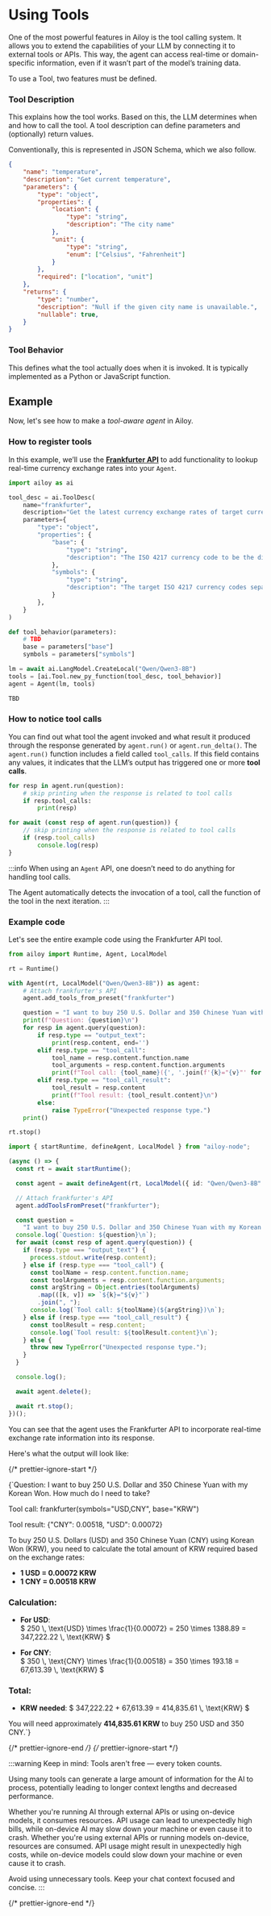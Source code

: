 # Using Tools

One of the most powerful features in Ailoy is the tool calling system.
It allows you to extend the capabilities of your LLM by connecting it to external tools or APIs.
This way, the agent can access real-time or domain-specific information, even if it wasn’t part of the model’s training data.

To use a Tool, two features must be defined.

### Tool Description

This explains how the tool works.
Based on this, the LLM determines when and how to call the tool.
A tool description can define parameters and (optionally) return values.

Conventionally, this is represented in JSON Schema, which we also follow.

```json
{
    "name": "temperature",
    "description": "Get current temperature",
    "parameters": {
        "type": "object",
        "properties": {
            "location": {
                "type": "string",
                "description": "The city name"
            },
            "unit": {
                "type": "string",
                "enum": ["Celsius", "Fahrenheit"]
            }
        },
        "required": ["location", "unit"]
    },
    "returns": {
        "type": "number",
        "description": "Null if the given city name is unavailable.",
        "nullable": true,
    }
}
```

### Tool Behavior

This defines what the tool actually does when it is invoked.
It is typically implemented as a Python or JavaScript function.

## Example

Now, let's see how to make a _tool-aware agent_ in Ailoy.

### How to register tools

In this example, we’ll use the **[Frankfurter API](https://frankfurter.dev/)**
to add functionality to lookup real-time currency exchange rates into your
`Agent`.

<CodeTabs>

```python
import ailoy as ai

tool_desc = ai.ToolDesc(
    name="frankfurter",
    description="Get the latest currency exchange rates of target currencies based on the 'base' currency",
    parameters={
        "type": "object",
        "properties": {
            "base": {
                "type": "string",
                "description": "The ISO 4217 currency code to be the divider of the currency rate to be got."
            },
            "symbols": {
                "type": "string",
                "description": "The target ISO 4217 currency codes separated by comma."
            }
        },
    }
)

def tool_behavior(parameters):
    # TBD
    base = parameters["base"]
    symbols = parameters["symbols"]

lm = await ai.LangModel.CreateLocal("Qwen/Qwen3-8B")
tools = [ai.Tool.new_py_function(tool_desc, tool_behavior)]
agent = Agent(lm, tools)
```

```typescript
TBD
```

</CodeTabs>

### How to notice tool calls

You can find out what tool the agent invoked and what result it produced through
the response generated by `agent.run()` or `agent.run_delta()`.
The `agent.run()` function includes a field called `tool_calls`.
If this field contains any values, it indicates that the LLM’s output has triggered one or more **tool calls**.

<CodeTabs>

```python
for resp in agent.run(question):
    # skip printing when the response is related to tool calls
    if resp.tool_calls:
        print(resp)
```

```typescript
for await (const resp of agent.run(question)) {
    // skip printing when the response is related to tool calls
    if (resp.tool_calls)
        console.log(resp)
}
```

</CodeTabs>

:::info
When using an `Agent` API, one doesn’t need to do anything for handling tool calls.

The Agent automatically detects the invocation of a tool, call the function of the tool in the next iteration.
:::

### Example code

Let's see the entire example code using the Frankfurter API tool.

<CodeTabs>

```python
from ailoy import Runtime, Agent, LocalModel

rt = Runtime()

with Agent(rt, LocalModel("Qwen/Qwen3-8B")) as agent:
    # Attach frankfurter's API
    agent.add_tools_from_preset("frankfurter")

    question = "I want to buy 250 U.S. Dollar and 350 Chinese Yuan with my Korean Won. How much do I need to take?"
    print(f"Question: {question}\n")
    for resp in agent.query(question):
        if resp.type == "output_text":
            print(resp.content, end='')
        elif resp.type == "tool_call":
            tool_name = resp.content.function.name
            tool_arguments = resp.content.function.arguments
            print(f"Tool call: {tool_name}({', '.join(f'{k}="{v}"' for k, v in tool_arguments.items())})\n")
        elif resp.type == "tool_call_result":
            tool_result = resp.content
            print(f"Tool result: {tool_result.content}\n")
        else:
            raise TypeError("Unexpected response type.")
    print()

rt.stop()
```

```typescript
import { startRuntime, defineAgent, LocalModel } from "ailoy-node";

(async () => {
  const rt = await startRuntime();

  const agent = await defineAgent(rt, LocalModel({ id: "Qwen/Qwen3-8B" }));

  // Attach frankfurter's API
  agent.addToolsFromPreset("frankfurter");

  const question =
    "I want to buy 250 U.S. Dollar and 350 Chinese Yuan with my Korean Won. How much do I need to take?";
  console.log(`Question: ${question}\n`);
  for await (const resp of agent.query(question)) {
    if (resp.type === "output_text") {
      process.stdout.write(resp.content);
    } else if (resp.type === "tool_call") {
      const toolName = resp.content.function.name;
      const toolArguments = resp.content.function.arguments;
      const argString = Object.entries(toolArguments)
        .map(([k, v]) => `${k}="${v}"`)
        .join(", ");
      console.log(`Tool call: ${toolName}(${argString})\n`);
    } else if (resp.type === "tool_call_result") {
      const toolResult = resp.content;
      console.log(`Tool result: ${toolResult.content}\n`);
    } else {
      throw new TypeError("Unexpected response type.");
    }
  }

  console.log();

  await agent.delete();

  await rt.stop();
})();
```

</CodeTabs>

You can see that the agent uses the Frankfurter API to incorporate real-time
exchange rate information into its response.

Here's what the output will look like:

{/* prettier-ignore-start */}

<TerminalBox>
{`Question: I want to buy 250 U.S. Dollar and 350 Chinese Yuan with my Korean Won. How much do I need to take?

Tool call: frankfurter(symbols="USD,CNY", base="KRW")

Tool result: {"CNY": 0.00518, "USD": 0.00072}

To buy 250 U.S. Dollars (USD) and 350 Chinese Yuan (CNY) using Korean Won (KRW), you need to calculate the total amount of KRW required based on the exchange rates:

- **1 USD = 0.00072 KRW**
- **1 CNY = 0.00518 KRW**

### Calculation:
- **For USD**:  
  $ 250 \\, \\text{USD} \\times \\frac{1}{0.00072} = 250 \\times 1388.89 = 347,222.22 \\, \\text{KRW} $

- **For CNY**:  
  $ 350 \\, \\text{CNY} \\times \\frac{1}{0.00518} = 350 \\times 193.18 = 67,613.39 \\, \\text{KRW} $

### Total:
- **KRW needed**: $ 347,222.22 + 67,613.39 = 414,835.61 \\, \\text{KRW} $

You will need approximately **414,835.61 KRW** to buy 250 USD and 350 CNY.`}

</TerminalBox>

{/* prettier-ignore-end */}
{/* prettier-ignore-start */}

:::warning
Keep in mind: Tools aren't free — every token counts.

Using many tools can generate a large amount of information for the AI to process, potentially leading to longer context lengths and decreased performance.

Whether you're running AI through external APIs or using on-device models, it consumes resources.
API usage can lead to unexpectedly high bills, while on-device AI may slow down your machine or even cause it to crash.
Whether you're using external APIs or running models on-device, resources are consumed. API usage might result in unexpectedly high costs, while on-device models could slow down your machine or even cause it to crash.

Avoid using unnecessary tools. Keep your chat context focused and concise. 
:::

{/* prettier-ignore-end */}
